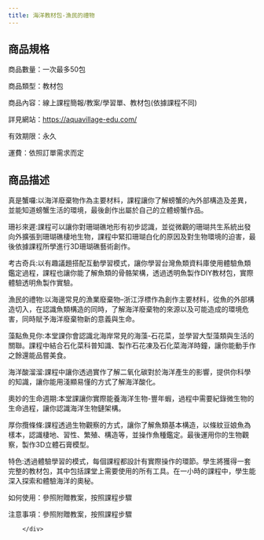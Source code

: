 ```yaml
---
title: 海洋教材包-漁民的禮物
---
```




<ProductDetails plan={1} item={3}/>

## 商品規格
<div className="w-96 h-auto dark:bg-base-100 shadow-xl lg:w-3/4 mt-8 bg-yellow-50 rounded-lg" >
        <div className="card-body">
商品數量：一次最多50包

商品類型：教材包

商品內容：線上課程簡報/教案/學習單、教材包(依據課程不同)

詳見網站：https://aquavillage-edu.com/

有效期限：永久

運費：依照訂單需求而定
        </div>
</div >

## 商品描述
<div className="w-96 h-auto dark:bg-base-100 shadow-xl lg:w-3/4 mt-8 bg-sky-100" >
        <div className="card-body">
真是蟹囉:以海洋廢棄物作為主要材料，課程讓你了解螃蟹的內外部構造及差異，並能知道螃蟹生活的環境，最後創作出屬於自己的立體螃蟹作品。

珊衫來遲:課程可以讓你對珊瑚礁地形有初步認識，並從微觀的珊瑚共生系統出發向外擴張到珊瑚礁棲地生物，課程中緊扣珊瑚白化的原因及對生物環境的迫害，最後依據課程所學進行3D珊瑚礁藝術創作。

考古奇兵:以有趣議題搭配互動學習模式，讓你學習台灣魚類資料庫使用體驗魚類鑑定過程，課程也讓你能了解魚類的骨骼架構，透過透明魚製作DIY教材包，實際體驗透明魚製作實驗。

漁民的禮物:以海邊常見的漁業廢棄物–浙江浮標作為創作主要材料，從魚的外部構造切入，在認識魚類構造的同時，了解海洋廢棄物的來源以及可能造成的環境危害，同時賦予海洋廢棄物新的意義與生命。

藻點魚見你:本堂課你會認識北海岸常見的海藻-石花菜，並學習大型藻類與生活的關聯。課程中結合石化菜科普知識、製作石花凍及石化菜海洋時鐘，讓你能動手作之餘還能品嘗美食。

海洋酸溜溜:課程中讓你透過實作了解二氧化碳對於海洋產生的影響，提供你科學的知識，讓你能用淺顯易懂的方式了解海洋酸化。

奧妙的生命週期:本堂課讓你實際能養海洋生物-豐年蝦，過程中需要紀錄微生物的生命過程，讓你認識海洋生物鏈架構。

厚你攬條條:課程透過生物觀察的方式，讓你了解魚類基本構造，以條紋豆娘魚為樣本，認識棲地、習性、繁殖、構造等，並操作魚種鑑定。最後運用你的生物觀察，製作3D立體石膏模型。


特色:透過體驗學習的模式，每個課程都設計有實際操作的環節。學生將獲得一套完整的教材包，其中包括課堂上需要使用的所有工具。在一小時的課程中，學生能深入探索和體驗海洋的奧秘。

如何使用：參照附贈教案，按照課程步驟

注意事項：參照附贈教案，按照課程步驟

        </div>
</div >